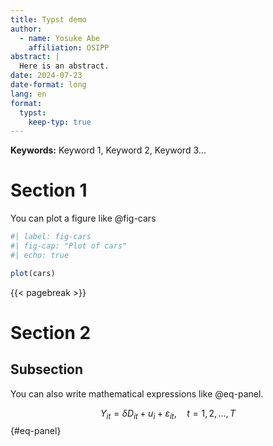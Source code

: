 ```yaml
---
title: Typst demo
author: 
  - name: Yosuke Abe
    affiliation: OSIPP
abstract: |
  Here is an abstract.
date: 2024-07-23
date-format: long
lang: en
format: 
  typst: 
    keep-typ: true
---
```


**Keywords:** Keyword 1, Keyword 2, Keyword 3...

#  Section 1

You can plot a figure like @fig-cars

```r
#| label: fig-cars
#| fig-cap: "Plot of cars"
#| echo: true

plot(cars)
```


{{< pagebreak >}}

# Section 2

## Subsection

You can also write mathematical expressions like @eq-panel.

$$
Y_{it} = \delta D_{it} + u_i + \varepsilon_{it}, \quad t = 1, 2, \ldots, T
$$ {#eq-panel}


